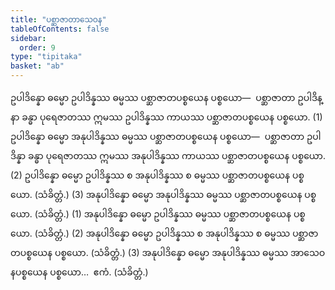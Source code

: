 ```yaml
---
title: "ပစ္ဆာဇာတာသေဝန"
tableOfContents: false
sidebar:
  order: 9
type: "tipitaka"
basket: "ab"
---
```



<DynamicBreadcrumb />

<Division number="455">

<Paragraph number="3468">
ဥပါဒိန္နော ဓမ္မော ဥပါဒိန္နဿ ဓမ္မဿ ပစ္ဆာဇာတပစ္စယေန ပစ္စယော—  ပစ္ဆာဇာတာ ဥပါဒိန္နာ ခန္ဓာ ပုရေဇာတဿ ဣမဿ ဥပါဒိန္နဿ ကာယဿ ပစ္ဆာဇာတပစ္စယေန ပစ္စယော. (1)
</Paragraph>

<Paragraph number="3469">
ဥပါဒိန္နော ဓမ္မော အနုပါဒိန္နဿ ဓမ္မဿ ပစ္ဆာဇာတပစ္စယေန ပစ္စယော—  ပစ္ဆာဇာတာ ဥပါဒိန္နာ ခန္ဓာ ပုရေဇာတဿ ဣမဿ အနုပါဒိန္နဿ ကာယဿ ပစ္ဆာဇာတပစ္စယေန ပစ္စယော. (2)
</Paragraph>

<Paragraph number="3470">
ဥပါဒိန္နော ဓမ္မော ဥပါဒိန္နဿ စ အနုပါဒိန္နဿ စ ဓမ္မဿ ပစ္ဆာဇာတပစ္စယေန ပစ္စယော. (သံခိတ္တံ.) (3)
</Paragraph>

<Paragraph number="3471">
အနုပါဒိန္နော ဓမ္မော အနုပါဒိန္နဿ ဓမ္မဿ ပစ္ဆာဇာတပစ္စယေန ပစ္စယော. (သံခိတ္တံ.) (1)
</Paragraph>

<Paragraph number="3472">
အနုပါဒိန္နော ဓမ္မော ဥပါဒိန္နဿ ဓမ္မဿ ပစ္ဆာဇာတပစ္စယေန ပစ္စယော. (သံခိတ္တံ.) (2)
</Paragraph>

<Paragraph number="3473">
အနုပါဒိန္နော ဓမ္မော ဥပါဒိန္နဿ စ အနုပါဒိန္နဿ စ ဓမ္မဿ ပစ္ဆာဇာတပစ္စယေန ပစ္စယော. (သံခိတ္တံ.) (3)
</Paragraph>

</Division>
<Division number="456">

<Paragraph number="3474">
အနုပါဒိန္နော ဓမ္မော အနုပါဒိန္နဿ ဓမ္မဿ အာသေဝနပစ္စယေန ပစ္စယော…  ဧကံ. (သံခိတ္တံ.)
</Paragraph>
</Division>